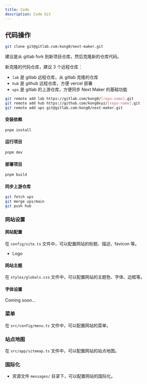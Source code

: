 ```yaml
---
title: Code
description: Code Git
---
```

 
## 代码操作

```bash
git clone git@gitlab.com:kong0/next-maker.git
```

建议是从 gitlab fork 到新项目仓库，然后克隆新的仓库代码。

新克隆的代码仓库，建议 3 个远程仓库：

- `lab` 是 gitlab 远程仓库，从 gitlab 克隆的仓库
- `hub` 是 github 远程仓库，方便 vercel 部署
- `ups` 是 gitlab 的上游仓库，方便同步 Next Maker 的基础功能

```bash
git remote add lab https://gitlab.com/kong0/[repo-name].git
git remote add hub https://github.com/kong0xyz/[repo-name].git
git remote add ups git@gitlab.com:kong0/next-maker.git
```

#### 安装依赖

```bash
pnpm install
```

#### 运行项目

```bash
pnpm dev
```

#### 部署项目

```bash
pnpm build
```

#### 同步上游仓库

```bash
git fetch ups
git merge ups/main
git push hub
```

### 网站设置

#### 网站配置

在 `config/site.ts` 文件中，可以配置网站的标题、描述、favicon 等。

- Logo

#### 网站主题

在 `styles/globals.css` 文件中，可以配置网站的主题色、字体、边框等。

#### 字体设置

Coming soon...

### 菜单

在 `src/config/menu.ts` 文件中，可以配置网站的菜单。

### 站点地图

在 `src/app/sitemap.ts` 文件中，可以配置网站的站点地图。

### 国际化

- 资源文件 `messages/` 目录下，可以配置网站的国际化。


